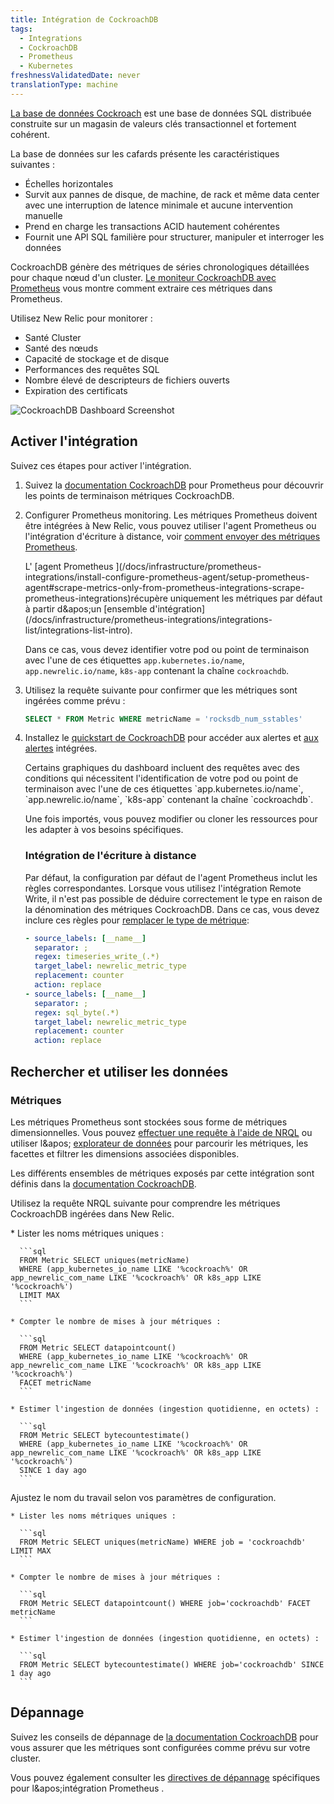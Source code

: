 ```yaml
---
title: Intégration de CockroachDB
tags:
  - Integrations
  - CockroachDB
  - Prometheus
  - Kubernetes
freshnessValidatedDate: never
translationType: machine
---
```


[La base de données Cockroach](https://www.cockroachlabs.com/docs/) est une base de données SQL distribuée construite sur un magasin de valeurs clés transactionnel et fortement cohérent.

La base de données sur les cafards présente les caractéristiques suivantes :

* Échelles horizontales
* Survit aux pannes de disque, de machine, de rack et même data center avec une interruption de latence minimale et aucune intervention manuelle
* Prend en charge les transactions ACID hautement cohérentes
* Fournit une API SQL familière pour structurer, manipuler et interroger les données

CockroachDB génère des métriques de séries chronologiques détaillées pour chaque nœud d'un cluster. [Le moniteur CockroachDB avec Prometheus](https://www.cockroachlabs.com/docs/v22.1/monitor-cockroachdb-with-prometheus.html#before-you-begin) vous montre comment extraire ces métriques dans Prometheus.

Utilisez New Relic pour monitorer :

* Santé Cluster
* Santé des nœuds
* Capacité de stockage et de disque
* Performances des requêtes SQL
* Nombre élevé de descripteurs de fichiers ouverts
* Expiration des certificats

<img title="CockroachDB Dashboard" alt="CockroachDB Dashboard Screenshot" src="/images/infrastructure_screenshot-crop-cockroachdb-dashboard.webp" />

## Activer l'intégration

Suivez ces étapes pour activer l'intégration.

1. Suivez la [documentation CockroachDB](https://www.cockroachlabs.com/docs/v22.1/monitor-cockroachdb-with-prometheus.html) pour Prometheus pour découvrir les points de terminaison métriques CockroachDB.

2. Configurer Prometheus monitoring. Les métriques Prometheus doivent être intégrées à New Relic, vous pouvez utiliser l'agent Prometheus ou l'intégration d'écriture à distance, voir [comment envoyer des métriques Prometheus](/docs/infrastructure/prometheus-integrations/install-configure-prometheus-agent/get-started/send-prometheus-metric-data-new-relic/).

   <Callout variant="important">
     L' [agent Prometheus ](/docs/infrastructure/prometheus-integrations/install-configure-prometheus-agent/setup-prometheus-agent#scrape-metrics-only-from-prometheus-integrations-scrape-prometheus-integrations)récupère uniquement les métriques par défaut à partir d&amp;apos;un [ensemble d'intégration](/docs/infrastructure/prometheus-integrations/integrations-list/integrations-list-intro).

     Dans ce cas, vous devez identifier votre pod ou point de terminaison avec l'une de ces étiquettes `app.kubernetes.io/name`, `app.newrelic.io/name`, `k8s-app` contenant la chaîne `cockroachdb`.
   </Callout>

3. Utilisez la requête suivante pour confirmer que les métriques sont ingérées comme prévu :

   ```sql
   SELECT * FROM Metric WHERE metricName = 'rocksdb_num_sstables'
   ```

4. Installez le [quickstart de CockroachDB](https://newrelic.com/instant-observability/?search=cockroachdb) pour accéder aux <InlinePopover type="dashboards" />alertes et [aux alertes](/docs/alerts-applied-intelligence/new-relic-alerts/learn-alerts/introduction-alerts/) intégrées.

   <Callout variant="important">
     Certains graphiques du dashboard incluent des requêtes avec des conditions qui nécessitent l'identification de votre pod ou point de terminaison avec l'une de ces étiquettes `app.kubernetes.io/name`, `app.newrelic.io/name`, `k8s-app` contenant la chaîne `cockroachdb`.
   </Callout>

   Une fois importés, vous pouvez modifier ou cloner les ressources pour les adapter à vos besoins spécifiques.

   ### Intégration de l'écriture à distance

   Par défaut, la configuration par défaut de l'agent Prometheus inclut les règles correspondantes. Lorsque vous utilisez l'intégration Remote Write, il n'est pas possible de déduire correctement le type en raison de la dénomination des métriques CockroachDB. Dans ce cas, vous devez inclure ces règles pour [remplacer le type de métrique](/docs/infrastructure/prometheus-integrations/install-configure-remote-write/set-your-prometheus-remote-write-integration/#override-mapping):

   ```yaml
   - source_labels: [__name__]
     separator: ;
     regex: timeseries_write_(.*)
     target_label: newrelic_metric_type
     replacement: counter
     action: replace
   - source_labels: [__name__]
     separator: ;
     regex: sql_byte(.*)
     target_label: newrelic_metric_type
     replacement: counter
     action: replace
   ```

## Rechercher et utiliser les données

### Métriques

Les métriques Prometheus sont stockées sous forme de métriques dimensionnelles. Vous pouvez [effectuer une requête à l'aide de NRQL](/docs/telemetry-data-platform/get-data/apis/query-metric-data-type/) ou utiliser l&amp;apos; [explorateur de données](/docs/query-your-data/explore-query-data/browse-data/introduction-data-explorer/) pour parcourir les métriques, les facettes et filtrer les dimensions associées disponibles.

Les différents ensembles de métriques exposés par cette intégration sont définis dans la [documentation CockroachDB](https://www.cockroachlabs.com/docs/stable/monitoring-and-alerting.html).

Utilisez la requête NRQL suivante pour comprendre les métriques CockroachDB ingérées dans New Relic.

<CollapserGroup>
  <Collapser id="prometheus-agent" title="Agent Prometheus de New Relic">
    * Lister les noms métriques uniques :

      ```sql
      FROM Metric SELECT uniques(metricName) 
      WHERE (app_kubernetes_io_name LIKE '%cockroach%' OR app_newrelic_com_name LIKE '%cockroach%' OR k8s_app LIKE '%cockroach%') 
      LIMIT MAX
      ```

    * Compter le nombre de mises à jour métriques :

      ```sql
      FROM Metric SELECT datapointcount() 
      WHERE (app_kubernetes_io_name LIKE '%cockroach%' OR app_newrelic_com_name LIKE '%cockroach%' OR k8s_app LIKE '%cockroach%') 
      FACET metricName
      ```

    * Estimer l'ingestion de données (ingestion quotidienne, en octets) :

      ```sql
      FROM Metric SELECT bytecountestimate() 
      WHERE (app_kubernetes_io_name LIKE '%cockroach%' OR app_newrelic_com_name LIKE '%cockroach%' OR k8s_app LIKE '%cockroach%') 
      SINCE 1 day ago
      ```
  </Collapser>

  <Collapser id="others" title="Autre">
    <Callout variant="tip">
      Ajustez le nom du travail selon vos paramètres de configuration.
    </Callout>

    * Lister les noms métriques uniques :

      ```sql
      FROM Metric SELECT uniques(metricName) WHERE job = 'cockroachdb' LIMIT MAX
      ```

    * Compter le nombre de mises à jour métriques :

      ```sql
      FROM Metric SELECT datapointcount() WHERE job='cockroachdb' FACET metricName
      ```

    * Estimer l'ingestion de données (ingestion quotidienne, en octets) :

      ```sql
      FROM Metric SELECT bytecountestimate() WHERE job='cockroachdb' SINCE 1 day ago
      ```
  </Collapser>
</CollapserGroup>

## Dépannage

Suivez les conseils de dépannage de [la documentation CockroachDB](https://www.cockroachlabs.com/docs/v22.1/monitor-cockroachdb-with-prometheus.html) pour vous assurer que les métriques sont configurées comme prévu sur votre cluster.

Vous pouvez également consulter les [directives de dépannage](/docs/infrastructure/prometheus-integrations/troubleshooting/no-data-appears-prometheus-integration) spécifiques pour l&amp;apos;intégration Prometheus .